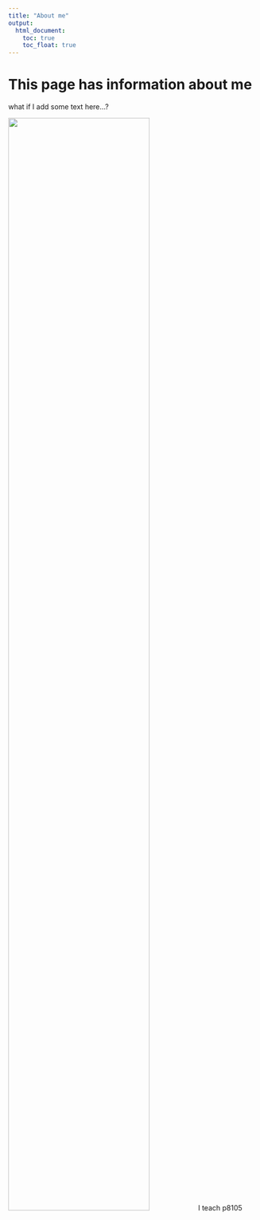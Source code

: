 ```yaml
---
title: "About me"
output: 
  html_document:
    toc: true
    toc_float: true
---
```


# This page has information about me
what if I add some text here...?

<img src="images/cat.png" style = "width:75%">
I teach p8105